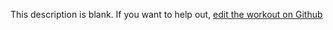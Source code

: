 
  This description is blank. If you want to help out, [edit the workout on Github](https://www.github.com/LiftArcade/exercises/blob/main/exercises/cable-seated-crunch-description.mdx)